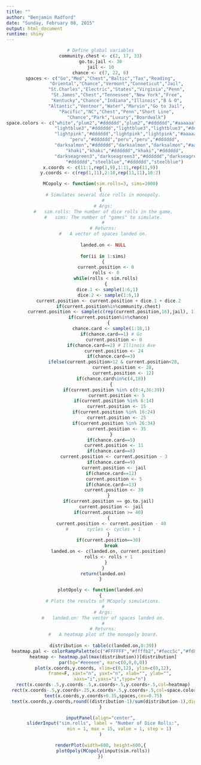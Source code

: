 ```yaml
---
title: ""
author: "Benjamin Radford"
date: "Sunday, February 08, 2015"
output: html_document
runtime: shiny
---
```


<center>

```r
# Define global variables
community.chest <- c(2, 17, 33)
go.to.jail <- 30
jail <- 10
chance <- c(7, 22, 6)
spaces <- c("Go","Med","Chest","Baltic","Tax","Reading",
            "Oriental","Chance","Vermont","Conneticut","Jail",
            "St.Charles","Electric","States","Virginia","Penn",
            "St.James","Chest","Tennessee","New York","Free",
            "Kentucky","Chance","Indiana","Illinois","B & O",
            "Altantic","Ventnor","Water","Marvin","Go to Jail",
            "Pacific","NC","Chest","Penn","Short Line",
            "Chance","Park","Luxury","Boardwalk")
space.colors <- c("white","plum2","#dddddd","plum2","#dddddd","#aaaaaa",
                  "lightblue3","#dddddd","lightblue3","lightblue3","#dddddd",
                  "lightpink","#dddddd","lightpink","lightpink","#aaaaaa",
                  "peru","#dddddd","peru","peru","#dddddd",
                  "darksalmon","#dddddd","darksalmon","darksalmon","#aaaaaa",
                  "khaki","khaki","#dddddd","khaki","#dddddd",
                  "darkseagreen3","darkseagreen3","#dddddd","darkseagreen3","#aaaaaa",
                  "#dddddd","steelblue","#dddddd","steelblue")
x.coords <- c(11:1,rep(1,9),1:11,rep(11,9))
y.coords <- c(rep(1,11),2:10,rep(11,11),10:2)

MCopoly <- function(sim.rolls=3, sims=1000)
{
  # Simulates several dice rolls in monopoly.
  #
  # Args:
  #   sim.rolls: The number of dice rolls in the game.
  #   sims: The number of "games" to simulate.
  #
  # Returns:
  #   A vector of spaces landed on.
  
  landed.on <- NULL
  
  for(ii in 1:sims)
  {
    current.position <- 0
    rolls <- 0
    while(rolls < sim.rolls)
    {
      dice.1 <- sample(1:6,1) 
      dice.2 <- sample(1:6,1)
      current.position <- current.position + dice.1 + dice.2
      if(current.position%in%community.chest)
        current.position <- sample(c(rep(current.position,16),jail), 1)
      if(current.position%in%chance)
      {
        chance.card <- sample(1:18,1)
        if(chance.card==1) # Go
          current.position <- 0
        if(chance.card==2) # Illinois Ave
          current.position <- 24
        if(chance.card==3)
          ifelse(current.position>12 & current.position<28,
                 current.position <- 28,
                 current.position <- 12)
        if(chance.card%in%c(4,18))
        {
          if(current.position %in% c(0:4,36:39))
            current.position <- 5
          if(current.position %in% 6:14)
            current.position <- 15
          if(current.position %in% 16:24)
            current.position <- 25
          if(current.position %in% 26:34)
            current.position <- 35
        }
        if(chance.card==5)
          current.position <- 11
        if(chance.card==8)
          current.position <- current.position - 3
        if(chance.card==9)
          current.position <- jail
        if(chance.card==12)
          current.position <- 5
        if(chance.card==13)
          current.position <- 39
      }
      if(current.position == go.to.jail)
        current.position <- jail
      if(current.position >= 40)
      {
        current.position <- current.position - 40
  #       cycles <- cycles + 1
      }
      if(current.position==30)
        break
      landed.on <- c(landed.on, current.position)
      rolls <- rolls + 1
    }
  }
  return(landed.on)
}

plotOpoly <- function(landed.on)
{
  # Plots the results of MCopoly simulations.
  #
  # Args:
  #   landed.on: The vector of spaces landed on.
  #
  # Returns:
  #   A heatmap plot of the monopoly board.
  
  distribution <- table(c(landed.on,0:39))
  heatmap.pal <- colorRampPalette(c("#FFFFFF","#ffffb2","#fecc5c","#fd8d3c","#f03b20","#bd0026"))
  heatmap <- heatmap.pal(max(distribution))[distribution]
  par(bg="#eeeeee", mar=c(0,0,0,0))
  plot(x.coords,y.coords, xlim=c(0,12), ylim=c(0,12),
       frame=F, xaxt="n", yaxt="n", xlab="", ylab="",
       xaxs="i",yaxs="i",type="n")
  rect(x.coords-.5,y.coords-.5,x.coords+.5,y.coords+.5,col=heatmap)
  rect(x.coords-.5,y.coords+.25,x.coords+.5,y.coords+.5,col=space.colors)
  text(x.coords,y.coords+0.35,spaces,cex=0.75)
  text(x.coords,y.coords,round((distribution-1)/sum(distribution-1),digits=2),pos=1)
}

inputPanel(align="center",
  sliderInput("sim.rolls", label = "Number of Dice Rolls:",
              min = 1, max = 15, value = 1, step = 1)
)

renderPlot(width=600, height=600,{
  plotOpoly(MCopoly(input$sim.rolls))
})


```

